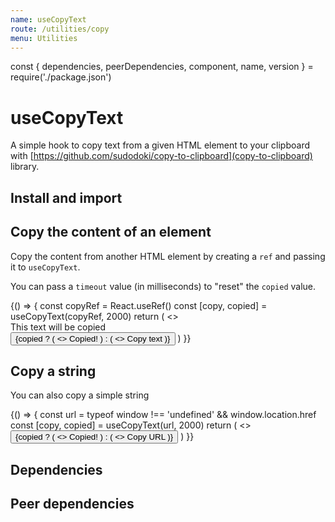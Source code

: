 ```yaml
---
name: useCopyText
route: /utilities/copy
menu: Utilities
---
```


const { dependencies, peerDependencies, component, name, version } = require('./package.json')

# useCopyText

<TagVersion version={version} name={name} />

A simple hook to copy text from a given HTML element to your clipboard with [https://github.com/sudodoki/copy-to-clipboard](copy-to-clipboard) library.

## Install and import

<Usage component={component} name={name} peerDependencies={peerDependencies} />

## Copy the content of an element

Copy the content from another HTML element by creating a `ref` and passing it to `useCopyText`.

You can pass a `timeout` value (in milliseconds) to "reset" the `copied` value.

<Playground>
  {() => {
    const copyRef = React.useRef()
    const [copy, copied] = useCopyText(copyRef, 2000)
    return (
      <>
        <div ref={copyRef}>This text will be copied</div>
        <Button onClick={copy}>
          {copied ? (
            <>
              <CheckIcon />
              <span>Copied!</span>
            </>
          ) : (
            <>
              <LinkIcon />
              <span>Copy text</span>
            </>
          )}
        </Button>
      </>
    )
  }}
</Playground>

## Copy a string

You can also copy a simple string

<Playground>
  {() => {
    const url = typeof window !== 'undefined' && window.location.href
    const [copy, copied] = useCopyText(url, 2000)
    return (
      <>
        <Button onClick={copy} variant={copied ? 'tertiary' : 'secondary'}>
          {copied ? (
            <>
              <CheckIcon />
              <span>Copied!</span>
            </>
          ) : (
            <>
              <LinkIcon />
              <span>Copy URL</span>
            </>
          )}
        </Button>
      </>
    )
  }}
</Playground>

## Dependencies

<Dependencies dependencies={dependencies} />

## Peer dependencies

<Dependencies dependencies={peerDependencies} />
